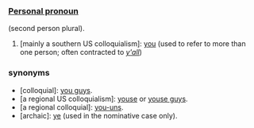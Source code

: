 ===[[Personal pronoun]]===
(second person plural).
#[mainly a southern US colloquialism]: [[you]] (used to refer to more than one person; often contracted to ''[[y'all]]'')
===synonyms===
*[colloquial]: [[you guys]].
*[a regional US colloquialism]: [[youse]] or [[youse guys]].
*[a regional colloquial]: [[you-uns]].
*[archaic]: [[ye]] (used in the nominative case only).